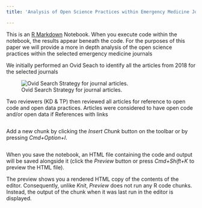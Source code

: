 ```yaml
---
title: 'Analysis of Open Science Practices within Emergency Medicine Journals '

---
```


This is an [R Markdown](http://rmarkdown.rstudio.com) Notebook. When you execute code within the notebook, the results appear beneath the code. For the purposes of this paper we will provide a more in depth analysis of the open science practices within the selected emergency medicine journals


We initially performed an Ovid Seach to identify all the articles from 2018 for the selected journals

![Ovid Search Strategy for journal articles.](../data/ovid_search.png)

Two reviewers (KD & TP) then reviewed all articles for reference to open code and open data practices. Articles were considered to have open code and/or open data if References with links  

```r

```

Add a new chunk by clicking the *Insert Chunk* button on the toolbar or by pressing *Cmd+Option+I*.

```r

```


When you save the notebook, an HTML file containing the code and output will be saved alongside it (click the *Preview* button or press *Cmd+Shift+K* to preview the HTML file). 

The preview shows you a rendered HTML copy of the contents of the editor. Consequently, unlike *Knit*, *Preview* does not run any R code chunks. Instead, the output of the chunk when it was last run in the editor is displayed.


